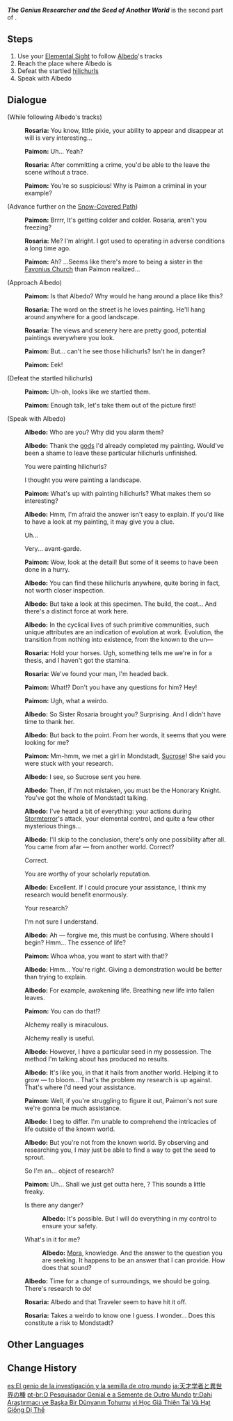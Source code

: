 {{Quest Infobox
|id            = 11041
|image         = Story Quest The Genius Researcher and the Seed of Another World.png
|type          = Story
|chapter       = Princeps Cretaceus Chapter
|actNum        = I
|part          = 2
|act           = Traveler Observation Report
|character     = Albedo
|startLocation = [[Snow-Covered Path]], [[Mondstadt]]
|region        = Mondstadt
|area          = Dragonspine
|subarea       = Snow-Covered Path
|prev          = The Rumored Alchemist
|next          = The First Experiment: Elements
|rewards       = Adventure EXP*375;Mora*22,000;Hero's Wit*2;Mystic Enhancement Ore*5
|characters    = Albedo; Paimon; Rosaria; Traveler
|voiced        = yes
}}
'''''The Genius Researcher and the Seed of Another World''''' is the second part of {{Quest|Traveler Observation Report}}.

==Steps==
# Use your [[Elemental Sight]] to follow [[Albedo]]'s tracks
# Reach the place where Albedo is
# Defeat the startled [[hilichurl]]s
# Speak with Albedo

==Dialogue==
{{Quest Description|While searching for Albedo, you encounter an odd-looking nun named [[Rosaria]]. She claims to know where Albedo is and expresses her willingness to show you the way.}}
{{Dialogue Start}}
;(While following Albedo's tracks)
:{{A|vo abdlq002 1 rosaria 01.ogg}} '''Rosaria:''' You know, little pixie, your ability to appear and disappear at will is very interesting...
:{{A|vo abdlq002 1 paimon 01.ogg}} '''Paimon:''' Uh... Yeah?
:{{A|vo abdlq002 1 rosaria 02.ogg}} '''Rosaria:''' After committing a crime, you'd be able to the leave the scene without a trace.
:{{A|vo abdlq002 1 paimon 02.ogg}} '''Paimon:''' You're so suspicious! Why is Paimon a criminal in your example?

;(Advance further on the [[Snow-Covered Path]])
:{{A|vo abdlq002 1 paimon 03.ogg}} '''Paimon:''' Brrrr, It's getting colder and colder. Rosaria, aren't you freezing?
:{{A|vo abdlq002 1 rosaria 03.ogg}} '''Rosaria:''' Me? I'm alright. I got used to operating in adverse conditions a long time ago.
:{{A|vo abdlq002 1 paimon 04.ogg}} '''Paimon:''' Ah? ...Seems like there's more to being a sister in the [[Church of Favonius|Favonius Church]] than Paimon realized...

;(Approach Albedo)
:{{A|vo abdlq002 2 paimon 01.ogg}} '''Paimon:''' Is that Albedo? Why would he hang around a place like this?
:{{A|vo abdlq002 2 rosaria 01.ogg}} '''Rosaria:''' The word on the street is he loves painting. He'll hang around anywhere for a good landscape.
:{{A|vo abdlq002 2 rosaria 02.ogg}} '''Rosaria:''' The views and scenery here are pretty good, potential paintings everywhere you look.
:{{A|vo abdlq002 2 paimon 02.ogg}} '''Paimon:''' But... can't he see those hilichurls? Isn't he in danger?
:{{A|vo abdlq002 2 paimon 03.ogg}} '''Paimon:''' Eek!

;(Defeat the startled hilichurls)
:{{A|vo abdlq002 3 paimon 01.ogg}} '''Paimon:''' Uh-oh, looks like we startled them.
:{{A|vo abdlq002 3 paimon 02.ogg}} '''Paimon:''' Enough talk, let's take them out of the picture first!

;(Speak with Albedo)
:{{A|vo abdlq002 4 albedo 01.ogg}} '''Albedo:''' Who are you? Why did you alarm them?
:{{A|vo abdlq002 4 albedo 02.ogg}} '''Albedo:''' Thank the [[god]]s I'd already completed my painting. Would've been a shame to leave these particular hilichurls unfinished.
:{{DIcon}} You were painting hilichurls?
:{{DIcon}} I thought you were painting a landscape.
:{{A|vo abdlq002 4 paimon 01.ogg}} '''Paimon:''' What's up with painting hilichurls? What makes them so interesting?
:{{A|vo abdlq002 4 albedo 03.ogg}} '''Albedo:''' Hmm, I'm afraid the answer isn't easy to explain. If you'd like to have a look at my painting, it may give you a clue.
:{{DIcon}} Uh...
:{{DIcon}} Very... avant-garde.
:{{A|vo abdlq002 4 paimon 02.ogg}} '''Paimon:''' Wow, look at the detail! But some of it seems to have been done in a hurry.
:{{A|vo abdlq002 4 albedo 04.ogg}} '''Albedo:''' You can find these hilichurls anywhere, quite boring in fact, not worth closer inspection.
:{{A|vo abdlq002 4 albedo 05.ogg}} '''Albedo:''' But take a look at this specimen. The build, the coat... And there's a distinct force at work here.
:{{A|vo abdlq002 4 albedo 06.ogg}} '''Albedo:''' In the cyclical lives of such primitive communities, such unique attributes are an indication of evolution at work. Evolution, the transition from nothing into existence, from the known to the un&mdash;
:{{A|vo abdlq002 4 rosaria 01.ogg}} '''Rosaria:''' Hold your horses. Ugh, something tells me we're in for a thesis, and I haven't got the stamina.
:{{A|vo abdlq002 4 rosaria 02.ogg}} '''Rosaria:''' We've found your man, I'm headed back.
:{{A|vo abdlq002 4 paimon 03.ogg}} '''Paimon:''' What!? Don't you have any questions for him? Hey!
:{{A|vo abdlq002 4 paimon 04.ogg}} '''Paimon:''' Ugh, what a weirdo.
:{{A|vo abdlq002 4 albedo 07.ogg}} '''Albedo:''' So Sister Rosaria brought you? Surprising. And I didn't have time to thank her.
:{{A|vo abdlq002 4 albedo 08.ogg}} '''Albedo:''' But back to the point. From her words, it seems that you were looking for me?
:{{A|vo abdlq002 4 paimon 05.ogg}} '''Paimon:''' Mm-hmm, we met a girl in Mondstadt, [[Sucrose]]! She said you were stuck with your research.
:{{A|vo abdlq002 4 albedo 09.ogg}} '''Albedo:''' I see, so Sucrose sent you here.
:{{A|vo abdlq002 4 albedo 10.ogg}} '''Albedo:''' Then, if I'm not mistaken, you must be the Honorary Knight. You've got the whole of Mondstadt talking.
:{{A|vo abdlq002 4 albedo 11.ogg}} '''Albedo:''' I've heard a bit of everything: your actions during [[Stormterror]]'s attack, your elemental control, and quite a few other mysterious things...
:{{A|vo abdlq002 4 albedo 12.ogg}} '''Albedo:''' I'll skip to the conclusion, there's only one possibility after all. You came from afar &mdash; from another world. Correct?
:{{DIcon}} Correct.
:{{DIcon}} You are worthy of your scholarly reputation.
:{{A|vo abdlq002 4 albedo 13.ogg}} '''Albedo:''' Excellent. If I could procure your assistance, I think my research would benefit enormously.
:{{DIcon}} Your research?
:{{DIcon}} I'm not sure I understand.
:{{A|vo abdlq002 4 albedo 14.ogg}} '''Albedo:''' Ah &mdash; forgive me, this must be confusing. Where should I begin? Hmm... The essence of life?
:{{A|vo abdlq002 4 paimon 06.ogg}} '''Paimon:''' Whoa whoa, you want to start with that!?
:{{A|vo abdlq002 4 albedo 15.ogg}} '''Albedo:''' Hmm... You're right. Giving a demonstration would be better than trying to explain.
:{{A|vo abdlq002 4 albedo 16.ogg}} '''Albedo:''' For example, awakening life. Breathing new life into fallen leaves.
:{{A|vo abdlq002 4 paimon 07.ogg}} '''Paimon:''' You can do that!?
:{{DIcon}} Alchemy really is miraculous.
:{{DIcon}} Alchemy really is useful.
:{{A|vo abdlq002 4 albedo 17.ogg}} '''Albedo:''' However, I have a particular seed in my possession. The method I'm talking about has produced no results.
:{{A|vo abdlq002 4 albedo 18.ogg}} '''Albedo:''' It's like you, in that it hails from another world. Helping it to grow &mdash; to bloom... That's the problem my research is up against. That's where I'd need your assistance.
:{{A|vo abdlq002 4 paimon 08.ogg}} '''Paimon:''' Well, if you're struggling to figure it out, Paimon's not sure we're gonna be much assistance.
:{{A|vo abdlq002 4 albedo 19.ogg}} '''Albedo:''' I beg to differ. I'm unable to comprehend the intricacies of life outside of the known world.
:{{A|vo abdlq002 4 albedo 20.ogg}} '''Albedo:''' But you're not from the known world. By observing and researching you, I may just be able to find a way to get the seed to sprout.
:{{DIcon}} So I'm an... object of research?
:{{A|vo abdlq002 4 paimon 09.ogg}} '''Paimon:''' Uh... Shall we just get outta here, {{Traveler}}? This sounds a little freaky.
:{{DIcon}} Is there any danger?
::{{A|vo abdlq002 4 albedo 21a.ogg}} '''Albedo:''' It's possible. But I will do everything in my control to ensure your safety.
:{{DIcon}} What's in it for me?
::{{A|vo abdlq002 4 albedo 21b.ogg}} '''Albedo:''' [[Mora]], knowledge. And the answer to the question you are seeking. It happens to be an answer that I can provide. How does that sound?
:{{A|vo abdlq002 4 albedo 22.ogg}} '''Albedo:''' Time for a change of surroundings, we should be going. There's research to do!
:{{Color|menu|Meanwhile, Rosaria is spying on you from somewhere nearby...}}
:{{A|vo abdlq002 4 rosaria 03.ogg}} '''Rosaria:''' Albedo and that Traveler seem to have hit it off.
:{{A|vo abdlq002 4 rosaria 04.ogg}} '''Rosaria:''' Takes a weirdo to know one I guess. I wonder... Does this constitute a risk to Mondstadt?
{{Dialogue End}}

==Other Languages==
{{Other Languages
|en      = The Genius Researcher and the Seed of Another World
|zhs     = 天才学者与异世之种
|zhs_rm  = Tiāncái Xuézhe Yǔ Yìshì zhī Zhǒng
|zht     = 天才學者與異世之種
|zht_rm  = Tiāncái Xuézhe Yǔ Yìshì zhī Zhǒng
|zh_tl   = The Genius Scholar and the Seed of Another World
|ja      = 天才学者と異世界の種
|ja_rm   = Tensai Gakusha to Isekai no Tane
|ja_tl   = The Genius Scholar and the Seed of Another World
|ko      = 천재 학자와 다른 세계에서 온 씨앗
|ko_rm   = Cheonjae Hakja-wa Dareun Segye-eseo On Ssi'at
|ko_tl   = The Genius Scholar and the Seed from Another World
|es      = El genio de la investigación y la semilla de otro mundo
|es_tl   = The Genius of the Research and the Seed of Another World
|fr      = Érudit de génie et graine d'un autre monde
|fr_tl   = Genius Scholar and Seed of Another World
|ru      = Гениальный учёный и семя из другого мира
|ru_tl   = The Genius Researcher and the Seed of Another World
|th      = นักวิชาการอัจฉริยะและเมล็ดพันธุ์จากต่างโลก
|th_rm   = 
|th_tl   = 
|vi      = Học Giả Thiên Tài và Hạt Giống Dị Thế
|vi_tl   = 
|de      = Der geniale Gelehrte und der Samen einer anderen Welt
|de_tl   = The Genius Scholar and the Seed of Another World
|id      = Pelajar Jenius dan Benih dari Dunia Lain
|id_tl   = Genius Scholar and Seed from Another World
|pt      = O Pesquisador Genial e a Semente de Outro Mundo
|pt_tl   = The Genius Researcher and the Seed of Another World
|tr      = Dahi Araştırmacı ve Başka Bir Dünyanın Tohumu
|tr_tl   = The Genius Researcher and the Seed of Another World
|it      = Il ricercatore geniale e il seme di un altro mondo
|it_tl   = 
}}

==Change History==
{{Change History|1.2}}

[[es:El genio de la investigación y la semilla de otro mundo]]
[[ja:天才学者と異世界の種]]
[[pt-br:O Pesquisador Genial e a Semente de Outro Mundo]]
[[tr:Dahi Araştırmacı ve Başka Bir Dünyanın Tohumu]]
[[vi:Học Giả Thiên Tài Và Hạt Giống Dị Thế]]